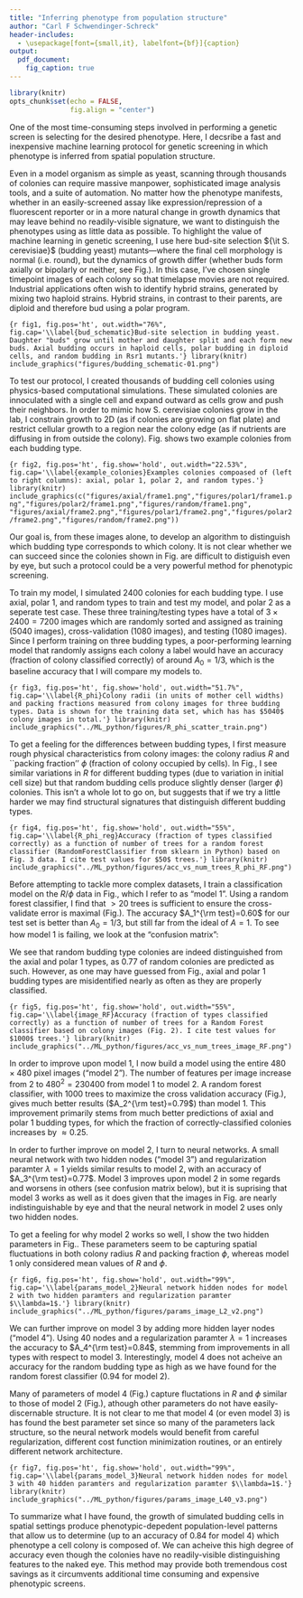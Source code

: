 ```yaml
---
title: "Inferring phenotype from population structure"
author: "Carl F Schwendinger-Schreck"
header-includes:
  - \usepackage[font={small,it}, labelfont={bf}]{caption}
output: 
  pdf_document:
    fig_caption: true
---
```


```r
library(knitr)
opts_chunk$set(echo = FALSE,
               fig.align = "center")
```

One of the most time-consuming steps involved in performing a genetic screen is selecting for the desired phenotype. Here, I decsribe a fast and inexpensive machine learning protocol for genetic screening in which phenotype is inferred from spatial population structure. 

Even in a model organism as simple as yeast, scanning through thousands of colonies can require massive manpower, sophisticated image analysis tools, and a suite of automation. No matter how the phenotype manifests, whether in an easily-screened assay like expression/repression of a fluorescent reporter or in a more natural change in growth dynamics that may leave behind no readily-visible signature, we want to distinguish the phenotypes using as little data as possible. To highlight the value of machine learning in genetic screening, I use here bud-site selection ${\it S. cerevisiae}$ (budding yeast) mutants—where the final cell morphology is normal (i.e. round), but the dynamics of growth differ (whether buds form axially or bipolarly or neither, see Fig.\hspace{.4ex}\ref{bud_schematic}). In this case, I’ve chosen single timepoint images of each colony so that timelapse movies are not required. Industrial applications often wish to identify hybrid strains, generated by mixing two haploid strains. Hybrid strains, in contrast to their parents, are diploid and therefore bud using a polar program.

```{r fig1, fig.pos='ht', out.width="76%", fig.cap='\\label{bud_schematic}Bud-site selection in budding yeast. Daughter "buds" grow until mother and daughter split and each form new buds. Axial budding occurs in haploid cells, polar budding in diploid cells, and random budding in Rsr1 mutants.'}
library(knitr)
include_graphics("figures/budding_schematic-01.png")
```

To test our protocol, I created thousands of budding cell colonies using physics-based computational simulations. These simulated colonies are innoculated with a single cell and expand outward as cells grow and push their neighbors. In order to mimic how S. cerevisiae colonies grow in the lab, I constrain growth to 2D (as if colonies are growing on flat plate) and restrict cellular growth to a region near the colony edge (as if nutrients are diffusing in from outside the colony). Fig.\hspace{.4ex}\ref{example_colonies} shows two example colonies from each budding type.

```{r fig2, fig.pos='ht', fig.show='hold', out.width="22.53%", fig.cap='\\label{example_colonies}Examples colonies compoased of (left to right columns): axial, polar 1, polar 2, and random types.'}
library(knitr)
include_graphics(c("figures/axial/frame1.png","figures/polar1/frame1.png","figures/polar2/frame1.png","figures/random/frame1.png",
                   "figures/axial/frame2.png","figures/polar1/frame2.png","figures/polar2/frame2.png","figures/random/frame2.png"))
```

Our goal is, from these images alone, to develop an algorithm to distinguish which budding type corresponds to which colony. It is not clear whether we can succeed since the colonies shown in Fig.\hspace{.4ex}\ref{example_colonies} are difficult to distiguish even by eye, but such a protocol could be a very powerful method for phenotypic screening. 

To train my model, I simulated $2400$ colonies for each budding type. I use axial, polar 1, and random types to train and test my model, and polar 2 as a seperate test case. These three training/testing types have a total of $3\times 2400=7200$ images which are randomly sorted and assigned as training ($5040$ images), cross-validation ($1080$ images), and testing ($1080$ images). Since I perform training on three budding types, a poor-performing learning model that randomly assigns each colony a label would have an accuracy (fraction of colony classified correctly) of around $A_0=1/3$, which is the baseline accuracy that I will compare my models to. 

```{r fig3, fig.pos='ht', fig.show='hold', out.width="51.7%", fig.cap='\\label{R_phi}Colony radii (in units of mother cell widths) and packing fractions measured from colony images for three budding types. Data is shown for the training data set, which has has $5040$ colony images in total.'}
library(knitr)
include_graphics("../ML_python/figures/R_phi_scatter_train.png")
```

To get a feeling for the differences between budding types, I first measure rough physical characteristics from colony images: the colony radius $R$ and ``packing fraction'' $\phi$ (fraction of colony occupied by cells). In Fig.\hspace{.4ex}\ref{R_phi}, I see similar variations in $R$ for different budding types (due to variation in initial cell size) but that random budding cells produce slightly denser (larger $\phi$) colonies. This isn't a whole lot to go on, but suggests that if we try a little harder we may find structural signatures that distinguish different budding types. 

```{r fig4, fig.pos='ht', fig.show='hold', out.width="55%", fig.cap='\\label{R_phi_reg}Accuracy (fraction of types classified correctly) as a function of number of trees for a random forest classifier (RandomForestClassifier from sklearn in Python) based on Fig. 3 data. I cite test values for $50$ trees.'}
library(knitr)
include_graphics("../ML_python/figures/acc_vs_num_trees_R_phi_RF.png")
```

Before attempting to tackle more complex datasets, I train a classification model on the $R$/$\phi$ data in Fig.\hspace{.4ex}\ref{R_phi}, which I refer to as "model 1". Using a random forest classifier, I find that $>20$ trees is sufficient to ensure the cross-validate error is maximal (Fig.\hspace{.4ex}\ref{R_phi_reg}). The accuracy $A_1^{\rm test}=0.60$ for our test set is better than $A_0=1/3$, but still far from the ideal of $A=1$. To see how model 1 is failing, we look at the "confusion matrix":

\begin{table}[ht]
\centering
\begin{tabular}{|c|c|c|l|c|}
\cline{1-3}
\multicolumn{3}{|c|}{{\bf Predicted label}} \\ \cline{1-3}
{\it Axial} & {\it Polar 1} & {\it Random}                                    \\ \hline
   $0.54$   &    $0.30$     &    $0.15$    & {\it Axial}   &                  \\ \cline{1-4}
   $0.34$   &    $0.50$     &    $0.16$    & {\it Polar 1} & {\bf True label} \\ \cline{1-4}
   $0.11$   &    $0.12$     &    $0.77$    & {\it Random}  &                  \\ \hline
\end{tabular}
\caption{Normalized confusion matrix (fraction of true labels classified as predicted labels) for model 1.}
\end{table}

We see that random budding type colonies are indeed distinguished from the axial and polar 1 types, as $0.77$ of random colonies are predicted as such. However, as one may have guessed from Fig.\hspace{.4ex}\ref{R_phi}, axial and polar 1 budding types are misidentified nearly as often as they are properly classified.  

```{r fig5, fig.pos='ht', fig.show='hold', out.width="55%", fig.cap='\\label{image_RF}Accuracy (fraction of types classified correctly) as a function of number of trees for a Random Forest classifier based on colony images (Fig. 2). I cite test values for $1000$ trees.'}
library(knitr)
include_graphics("../ML_python/figures/acc_vs_num_trees_image_RF.png")
```

In order to improve upon model 1, I now build a model using the entire $480\times 480$ pixel images ("model 2"). The number of features per image increase from $2$ to $480^2=230400$ from model 1 to model 2. A random forest classifier, with $1000$ trees to maximize the cross validation accuracy (Fig.\hspace{.4ex}\ref{image_RF}), gives much better results ($A_2^{\rm test}=0.79$) than model 1. This improvement primarily stems from much better predictions of axial and polar 1 budding types, for which the fraction of correctly-classified colonies increases by $\approx 0.25$.

\begin{table}[ht!]
\centering
\begin{tabular}{|c|c|c|l|c|}
\cline{1-3}
\multicolumn{3}{|c|}{{\bf Predicted label}} \\ \cline{1-3}
{\it Axial} & {\it Polar 1} & {\it Random}                                    \\ \hline
   $0.69$   &    $0.17$     &    $0.14$    & {\it Axial}   &                  \\ \cline{1-4}
   $0.11$   &    $0.75$     &    $0.14$    & {\it Polar 1} & {\bf True label} \\ \cline{1-4}
   $0.05$   &    $0.01$     &    $0.94$    & {\it Random}  &                  \\ \hline
\end{tabular}
\caption{Normalized confusion matrix (fraction of true labels classified as predicted labels) for model 2.}
\end{table}

In order to further improve on model 2, I turn to neural networks. A small neural network with two hidden nodes ("model 3") and regularization paramter $\lambda=1$ yields similar results to model 2, with an accuracy of $A_3^{\rm test}=0.77$. Model 3 improves upon model 2 in some regards and worsens in others (see confusion matrix below), but it is suprising that model 3 works as well as it does given that the images in Fig.\hspace{.4ex}\ref{R_phi} are nearly indistinguishable by eye and that the neural network in model 2 uses only two hidden nodes.

\begin{table}[ht]
\centering
\begin{tabular}{|c|c|c|l|c|}
\cline{1-3}
\multicolumn{3}{|c|}{{\bf Predicted label}} \\ \cline{1-3}
{\it Axial} & {\it Polar 1} & {\it Random}                                    \\ \hline
   $0.77$   &    $0.14$     &    $0.08$    & {\it Axial}   &                  \\ \cline{1-4}
   $0.18$   &    $0.69$     &    $0.12$    & {\it Polar 1} & {\bf True label} \\ \cline{1-4}
   $0.14$   &    $0.01$     &    $0.85$    & {\it Random}  &                  \\ \hline
\end{tabular}
\caption{Normalized confusion matrix (fraction of true labels classified as predicted labels) for model 3.}
\end{table}

To get a feeling for why model 2 works so well, I show the two hidden parameters in Fig.\hspace{.4ex}\ref{params_model_2}. These parameters seem to be capturing spatial fluctuations in both colony radius $R$ and packing fraction $\phi$, whereas model 1 only considered mean values of $R$ and $\phi$.

```{r fig6, fig.pos='ht', fig.show='hold', out.width="99%", fig.cap='\\label{params_model_2}Neural network hidden nodes for model 2 with two hidden paramters and regularization paramter $\\lambda=1$.'}
library(knitr)
include_graphics("../ML_python/figures/params_image_L2_v2.png")
```

We can further improve on model 3 by adding more hidden layer nodes ("model 4"). Using 40 nodes and a regularization paramter $\lambda=1$ increases the accuracy to $A_4^{\rm test}=0.84$, stemming from improvements in all types with respect to model 3. Interestingly, model 4 does not acheive an accuracy for the random budding type as high as we have found for the random forest classifier ($0.94$ for model 2).

\begin{table}[ht]
\centering
\begin{tabular}{|c|c|c|l|c|}
\cline{1-3}
\multicolumn{3}{|c|}{{\bf Predicted label}} \\ \cline{1-3}
{\it Axial} & {\it Polar 1} & {\it Random}                                    \\ \hline
   $0.84$   &    $0.09$     &    $0.08$    & {\it Axial}   &                  \\ \cline{1-4}
   $0.10$   &    $0.80$     &    $0.10$    & {\it Polar 1} & {\bf True label} \\ \cline{1-4}
   $0.08$   &    $0.05$     &    $0.87$    & {\it Random}  &                  \\ \hline
\end{tabular}
\caption{Normalized confusion matrix (fraction of true labels classified as predicted labels) for model 4.}
\end{table}

Many of parameters of model 4 (Fig.\hspace{.4ex}\ref{params_model_3}) capture fluctations in $R$ and $\phi$ similar to those of model 2 (Fig.\hspace{.4ex}\ref{params_model_2}), athough other parameters do not have easily-discernable structure. It is not clear to me that model 4 (or even model 3) is has found the best parameter set since so many of the parameters lack structure, so the neural network models would benefit from careful regularization, different cost function minimization routines, or an entirely different network architecture.  

```{r fig7, fig.pos='ht', fig.show='hold', out.width="99%", fig.cap='\\label{params_model_3}Neural network hidden nodes for model 3 with 40 hidden paramters and regularization paramter $\\lambda=1$.'}
library(knitr)
include_graphics("../ML_python/figures/params_image_L40_v3.png")
```

To summarize what I have found, the growth of simulated budding cells in spatial settings produce phenotypic-depedent population-level patterns that allow us to determine (up to an accuracy of $0.84$ for model 4) which phenotype a cell colony is composed of. We can acheive this high degree of accuracy even though the colonies have no readily-visible distinguishing features to the naked eye. This method may provide both tremendous cost savings as it circumvents additional time consuming and expensive phenotypic screens. 

